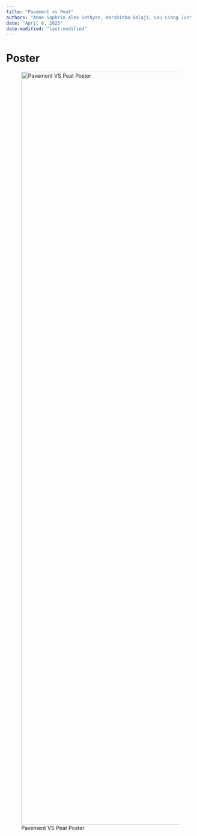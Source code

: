 ```yaml
---
title: "Pavement vs Peat"
authors: "Anne Saphrin Alex Sathyan, Harshitha Balaji, Lau Liang Jun"
date: "April 6, 2025"
date-modified: "last-modified"
---
```


# Poster

![Pavement VS Peat Poster](images/Pavement%20vs%20Peat-01.jpg){width="2000"}
